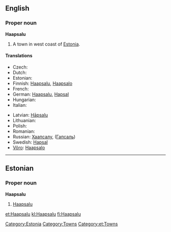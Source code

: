 {{wikipedia}}
==English==

===Proper noun===
'''Haapsalu'''

# A town in west coast of [[Estonia]].

====Translations====
{{trans-top|town}}
* Czech: {{t-|cs|Haapsalu}}
* Dutch: {{t-|nl|Haapsalu}}
* Estonian: {{t+|et|Haapsalu}}
* Finnish: [[#Finnish|Haapsalu]], [[Haapsalo]]
* French: {{t-|fr|Haapsalu}}
* German: [[#German|Haapsalu]], [[Hapsal#German|Hapsal]]
* Hungarian: {{t-|hu|Haapsalu}}
* Italian: {{t-|it|Haapsalu}}
{{trans-mid}}
* Latvian: [[Hāpsalu]]
* Lithuanian: {{t-|lt|Haapsalu|xs=Lithuanian}}
* Polish: {{t-|pl|Haapsalu}}
* Romanian: {{t-|ro|Haapsalu}}
* Russian: [[Хаапсалу]], ([[Гапсаль]])
* Swedish: [[Hapsal#Swedish|Hapsal]]
* [[Võro]]: [[Haapsalo]]
{{trans-bottom}}

[[Category:Estonia]]
[[Category:Towns]]

----

==Estonian==
{{wikipedia|lang=et}}

===Proper noun===
'''Haapsalu'''

# [[#English|Haapsalu]]

[[Category:et:Towns]]

[[et:Haapsalu]]
[[kl:Haapsalu]]
[[fi:Haapsalu]]